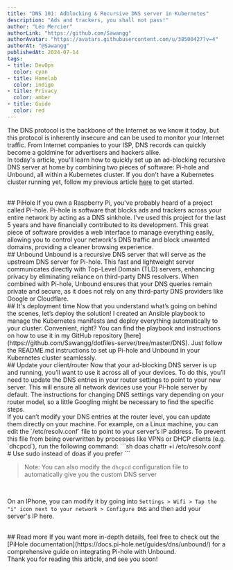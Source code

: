 ```yaml
---
title: "DNS 101: Adblocking & Recursive DNS server in Kubernetes"
description: "Ads and trackers, you shall not pass!"
author: "Léo Mercier"
authorLink: "https://github.com/Sawangg"
authorAvatar: "https://avatars.githubusercontent.com/u/38500427?v=4"
authorAt: "@Sawangg"
publishedAt: 2024-07-14
tags:
- title: DevOps
  color: cyan
- title: Homelab
  color: indigo
- title: Privacy
  color: amber
- title: Guide
  color: red
---
```



The DNS protocol is the backbone of the Internet as we know it today, but this protocol is inherently insecure and can
be used to monitor your Internet traffic. From Internet companies to your ISP, DNS records can quickly become a goldmine
for advertisers and hackers alike.  
In today's article, you'll learn how to quickly set up an ad-blocking recursive DNS server at home by combining two
pieces of software: Pi-hole and Unbound, all within a Kubernetes cluster. If you don't have a Kubernetes cluster running
yet, follow my previous article [here](https://leomercier.blog/posts/kubernetes-ansible) to get started.

<br />
## PiHole
If you own a Raspberry Pi, you've probably heard of a project called Pi-hole. Pi-hole is software that blocks ads and
trackers across your entire network by acting as a DNS sinkhole. I've used this project for the last 5 years and have
financially contributed to its development. This great piece of software provides a web interface to manage everything
easily, allowing you to control your network's DNS traffic and block unwanted domains, providing a cleaner browsing
experience.

<br />
## Unbound
Unbound is a recursive DNS server that will serve as the upstream DNS server for Pi-hole. This fast and lightweight
server communicates directly with Top-Level Domain (TLD) servers, enhancing privacy by eliminating reliance on
third-party DNS resolvers. When combined with Pi-hole, Unbound ensures that your DNS queries remain private and secure,
as it does not rely on any third-party DNS providers like Google or Cloudflare.

<br />
## It's deployment time
Now that you understand what’s going on behind the scenes, let’s deploy the solution! I created an Ansible playbook to
manage the Kubernetes manifests and deploy everything automatically to your cluster. Convenient, right? You can find the
playbook and instructions on how to use it in my GitHub repository
[here](https://github.com/Sawangg/dotfiles-server/tree/master/DNS). Just follow the README.md instructions to set up
Pi-hole and Unbound in your Kubernetes cluster seamlessly.

<br />
## Update your client/router
Now that your ad-blocking DNS server is up and running, you’ll want to use it across all of your devices. To do this, you’ll need to update the DNS entries in your router settings to point to your new server. This will ensure all network devices use your Pi-hole server by default. The instructions for changing DNS settings vary depending on your router model, so a little Googling might be necessary to find the specific steps.  
<br/>
If you can’t modify your DNS entries at the router level, you can update them directly on your machine. For example, on
a Linux machine, you can edit the `/etc/resolv.conf` file to point to your server’s IP address. To prevent this file
from being overwritten by processes like VPNs or DHCP clients (e.g. `dhcpcd`), run the following command:
```sh
doas chattr +i /etc/resolv.conf # Use sudo instead of doas if you prefer
```

> Note: You can also modify the `dhcpcd` configuration file to automatically give you the custom DNS server
<br/>

On an IPhone, you can modify it by going into `Settings > Wifi > Tap the "i" icon next to your network > Configure DNS` and then add your
server's IP here.

<br />
## Read more
If you want more in-depth details, feel free to check out the [PiHole
documentation](https://docs.pi-hole.net/guides/dns/unbound/) for a comprehensive guide on integrating Pi-hole with Unbound.
<br />
Thank you for reading this article, and see you soon!
